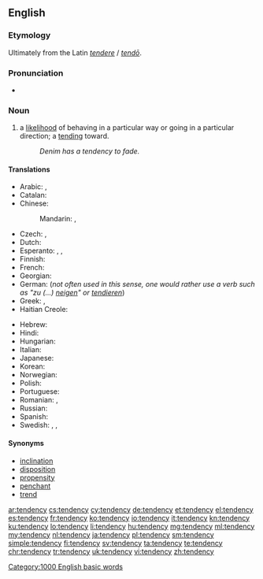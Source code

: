 ==English==

===Etymology===
Ultimately from the Latin ''[[tendere]]'' / ''[[tendo#Latin|tendō]]''.

===Pronunciation===
* {{audio|en-us-tendency.ogg|Audio (US)}}

===Noun===
{{en-noun|tendencies}}

# a [[likelihood]] of behaving in a particular way or going in a particular direction; a [[tending]] toward.
#: ''Denim has a tendency to fade.''

====Translations====
{{trans-top|likelihood of behaving in a particular way}}
* Arabic: {{t-|ar|ميل|m|tr=mayl}}, {{t-|ar|نزعة|f|tr=názaʿa}}
* Catalan: {{t-|ca|tendència|f}}
* Chinese:
*: Mandarin: {{t|cmn|趨勢|sc=Hani}}, {{t|cmn|趋势|tr=qūshì|sc=Hani}}
* Czech: {{t-|cs|sklon|m}}, {{t-|cs|tendence|f}}
* Dutch: {{t+|nl|neiging|f}}
* Esperanto: {{t-|eo|emo}}, {{t-|eo|inklino}}, {{t-|eo|tendenco}}
* Finnish: {{t+|fi|taipumus}}
* French: {{t+|fr|tendance|f}}
* Georgian: {{t-|ka|ტენდენცია|sc=Geor}}
* German: {{t+|de|Tendenz|f}} (''not often used in this sense, one would rather use a verb such as "zu (...) [[neigen]]" or [[tendieren]]'')
* Greek: {{t+|el|τάση|f|tr=tási|sc=Grek}}, {{t+|el|ροπή|f|tr=ropí|sc=Grek}}
* Haitian Creole: {{tø|ht|tandans}}
{{trans-mid}}
* Hebrew: {{t-|he|נטייה|f|tr=n'tiyá}}
* Hindi: {{t-|hi|प्रवृत्ति|tr=pravr̥tti}}
* Hungarian: {{t+|hu|irány}}
* Italian: {{t+|it|tendenza|f}}
* Japanese: {{t+|ja|傾向|tr=けいこう, keikō}}
* Korean: {{t+|ko|경향|tr=gyeonghyang|sc=Hang}}
* Norwegian: {{t+|no|tendens|m}}
* Polish: {{t+|pl|tendencja|f}}
* Portuguese: {{t+|pt|tendência|f}}
* Romanian: {{t-|ro|tendință|f}}, {{t-|ro|înclinație|f}}
* Russian: {{t+|ru|тенденция|f|tr=tɛndɛ́ncija}}
* Spanish: {{t+|es|tendencia|f}}
* Swedish: {{t+|sv|tendens}}, {{t+|sv|trend}}, {{t+|sv|benägenhet}}
{{trans-bottom}}

====Synonyms====
* [[inclination]]
* [[disposition]]
* [[propensity]]
* [[penchant]]
* [[trend]]

[[Category:1000 English basic words]]

[[ar:tendency]]
[[cs:tendency]]
[[cy:tendency]]
[[de:tendency]]
[[et:tendency]]
[[el:tendency]]
[[es:tendency]]
[[fr:tendency]]
[[ko:tendency]]
[[io:tendency]]
[[it:tendency]]
[[kn:tendency]]
[[ku:tendency]]
[[lo:tendency]]
[[li:tendency]]
[[hu:tendency]]
[[mg:tendency]]
[[ml:tendency]]
[[my:tendency]]
[[nl:tendency]]
[[ja:tendency]]
[[pl:tendency]]
[[sm:tendency]]
[[simple:tendency]]
[[fi:tendency]]
[[sv:tendency]]
[[ta:tendency]]
[[te:tendency]]
[[chr:tendency]]
[[tr:tendency]]
[[uk:tendency]]
[[vi:tendency]]
[[zh:tendency]]